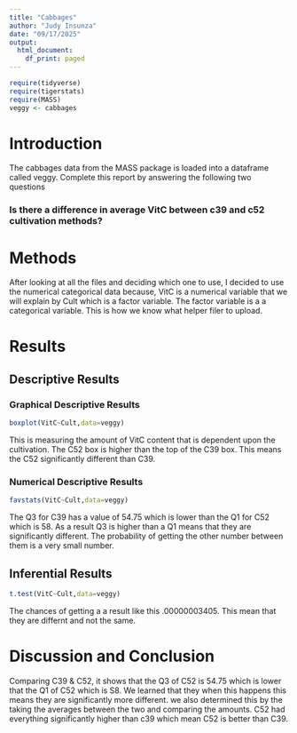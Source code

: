 ```yaml
---
title: "Cabbages"
author: "Judy Insunza"
date: "09/17/2025"
output:
  html_document:
    df_print: paged
---
```


```r
require(tidyverse)
require(tigerstats)
require(MASS)
veggy <- cabbages
```

# Introduction

<!--In this section you explain what you are trying to show.  Where did the data come from?  What is the research or other question you are trying to answer?!-->
 The cabbages data from the MASS package is loaded into a dataframe called veggy. Complete this report by answering the following two questions  
 
### Is there a difference in average VitC between c39 and c52 cultivation methods?  

# Methods

<!--Decide on your methods:  use "variable analysis" or other appropriate descriptors.  Make sure to choose at least one graphical method and at least one numerical method.!-->

After looking at all the files and deciding which one to use, I decided to use the numerical categorical data because, VitC is a numerical variable that we will explain by Cult which is a factor variable. The factor variable is a a categorical variable. This is how we know what helper filer to upload.  
  
# Results

<!--Divide this section into two sub-sections:  One for your descriptive  results and one for your inferential results.!-->

## Descriptive Results

### Graphical Descriptive Results

<!--Graphical results here.  Make sure to show your code.  Provide appropriate labels for axes, giving units if possible, and provide a good title for the graph, too.  Use the graphical results to describe the patterns if any that exist in the data as focused toward the research question!-->

```r
boxplot(VitC~Cult,data=veggy)
```

This is measuring the amount of VitC content that is dependent upon the cultivation. The C52 box is higher than the top of the C39 box. This means the C52 significantly different than C39.  
  
### Numerical Descriptive Results

<!--Numerical results go here. Use the numerical results to describe the patterns if any that exist in the data as focused toward the research question!-->

```r
favstats(VitC~Cult,data=veggy)
```

The Q3 for C39 has a value of 54.75 which is lower than the Q1 for C52 which is 58. As a result Q3 is higher than a Q1 means that they are significantly different. The probability of getting the other number between them is a very small number.

## Inferential Results

<!--State hypothesis clearly.  Make sure your discussion of the inferential test covers all the aspects that the test output produces, such as test statistic, p-value etc.  Make a decision about the null hypothesis, explain the assumptions on which the selected test/procedure was based, and why the chosen procedure satisfys the assumptions and is appropriate to answer the research question!-->

```r
t.test(VitC~Cult,data=veggy)
```

The chances of getting a a result like this .00000003405. This mean that they are differnt and not the same.

# Discussion and Conclusion

<!--Discussion and conclusion here.  If you found a relationship be sure to consider whether the relationship occurs because one of the variavbles causes the other, or whether they perhasps are related for some other reason.  Watch the chapter 6 videos from the GeorgeTown videos collection.!-->

Comparing C39 & C52, it shows that the Q3 of C52 is 54.75 which is lower that the Q1 of C52 which is S8. We learned that they when this happens this means they are significantly more different. we also determined this by the taking the averages between the two and comparing the amounts. C52 had everything significantly higher than c39 which mean C52 is better than C39. 
